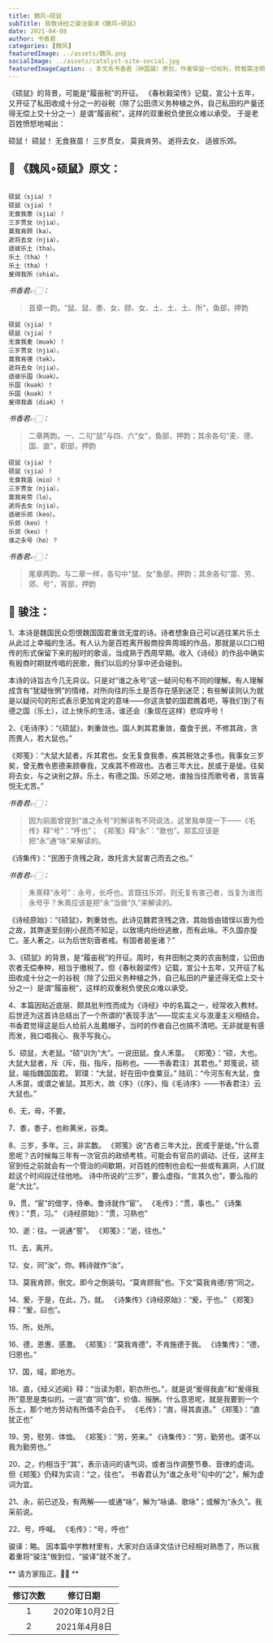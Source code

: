 ```yaml
---
title: 魏风∘硕鼠
subTitle: 致敬诗经之骏注骏译《魏风∘硕鼠》 
date: 2021-04-08 
author: 书香君
categories: [魏风]
featuredImage: ../assets/魏风.png
socialImage: ../assets/catalyst-site-social.jpg
featuredImageCaption: ⚠️️ 本文系书香君（钟国骏）原创，作者保留一切权利，转载需注明出处。
---
```


《硕鼠》的背景，可能是“履亩税”的开征。
《春秋穀梁传》记载，宣公十五年，又开征了私田收成十分之一的谷税（除了公田须义务种植之外，自己私田的产量还得无偿上交十分之一）是谓“履亩税”，这样的双重税负使民众难以承受。
于是老百姓愤怒地喊出：

硕鼠！
硕鼠！
无食我苗！
三岁贯女，
莫我肯劳。
逝将去女，
适彼乐郊。

## 🌼 《魏风∘硕鼠》原文：
```

硕鼠（sjia）！
硕鼠（sjia）！
无食我黍（sjia）！
三岁贯女（njia），
莫我肯顾（ka）。
逝将去女（njia），
适彼乐土（tha）。
乐土（tha）！
乐土（tha）！
爰得我所（shia）。

```
*书香君👉🏻：* 

> 首章一韵。“鼠、鼠、黍、女、顾、女、土、土、土、所”，鱼部，押韵

```
硕鼠（sjia）！
硕鼠（sjia）！
无食我麦（muək）！
三岁贯女（njia），
莫我肯德（tək）。
逝将去女（njia），
适彼乐国（kuək）。
乐国（kuək）！
乐国（kuək）！
爰得我直（diək）！

```
*书香君👉🏻：* 

> 二章两韵。一、二句“鼠”与四、六“女”，鱼部，押韵；其余各句“麦、德、国、直”，职部，押韵

```
硕鼠（sjia）！
硕鼠（sjia）！
无食我苗（mio）！
三岁贯女（njia），
莫我肯劳（lo）。
逝将去女（njia），
适彼乐郊（keo）。
乐郊（keo）！
乐郊（keo）！
谁之永号（ho）？

```
*书香君👉🏻：* 

> 尾章两韵。与二章一样，各句中“鼠、女”鱼部，押韵；其余各句“苗、劳、郊、号”，宵部，押韵

## 🍁️ 骏注：

1、本诗是魏国民众怨恨魏国国君重敛无度的诗。诗者想象自己可以逃往某片乐土从此过上幸福的生活。有人认为是百姓离开殷商投奔周城的作品，那就是以口口相传的形式保留下来的殷时的歌谣，当成熟于西周早期。收入《诗经》的作品中确实有殷商时期就传唱的民歌，我们以后的分享中还会碰到。

本诗的诗旨古今几无异议。只是对“谁之永号”这一疑问句有不同的理解。有人理解成含有“犹疑怅惘”的情绪，对所向往的乐土是否存在感到迷茫；有些解读则认为就是以疑问句的形式表示更加肯定的意味——你这贪婪的国君瞧着吧，等我们到了有德之国（乐土），过上快乐的生活，谁还会（象现在这样）悲叹呼号！

2、《毛诗序》：“《硕鼠》，刺重敛也。国人刺其君重敛，蚕食于民，不修其政，贪而畏人，若大鼠也。”

《郑笺》：“大鼠大鼠者，斥其君也。女无复食我黍，疾其税敛之多也。我事女三岁矣，曾无教令恩德来顾眷我，又疾其不修政也。古者三年大比，民或于是徙。往矣将去女，与之诀别之辞。乐土，有德之国。乐郊之地，谁独当往而歌号者，言皆喜悦无尤苦。”

*书香君👉🏻：* 

> 因为前面曾提到“谁之永号”的解读有不同说法，这里我单提一下——《毛传》释“号”：“呼也”；
《郑笺》释“永”：“歌也”。郑玄应该是把“永”通“咏”来解读的。

《诗集传》：“民困于贪残之政，故托言大鼠害己而去之也。”

*书香君👉🏻：* 

> 朱熹释“永号”：永号，长呼也。言既往乐郊，则无复有害己者，当复为谁而永号乎？朱熹应该是把“永”当做“久”来解读的。

《诗经原始》：“《硕鼠》，刺重敛也。此诗见魏君贪残之效，其始皆由错悮以啬为俭之故，其弊遂至刻削小民而不知足，以致境内纷纷逃散，而有此咏。不久国亦旋亡。圣人著之，以为后世刻啬者戒。有国者曷鉴诸？”

3、《硕鼠》的背景，是“履亩税”的开征。周时，有井田制之类的农亩制度，公田由农者无偿奉种，相当于缴税了。但《春秋穀梁传》记载，宣公十五年，又开征了私田收成十分之一的谷税（除了公田义务种植之外，自己私田的产量还得无偿上交十分之一）是谓“履亩税”，这样的双重税负使民众难以承受。

4、本篇因贴近底层、颇具批判性而成为《诗经》中的名篇之一，经常收入教材。后世还为这首诗总结出了一个所谓的“表现手法”——现实主义与浪漫主义相结合。书香君觉得这是后人给前人乱戴帽子，当时的作者自己也搞不清吧。无非就是有感而发，我口唱我心、我手写我心。

5、硕鼠，大老鼠。“硕”训为“大”。一说田鼠。食人禾苗。
《郑笺》：“硕，大也。大鼠大鼠者，斥（斥，指，指斥，指称也。——书香君注）其君也。”
郑笺说，硕鼠，喻指魏国国君。
郭璞：“大鼠，好在田中食粟豆。”
陆玑：“今河东有大鼠，食人禾苗，或谓之雀鼠。其形大，故《序》（《序》，指《毛诗序》——书香君注）云大鼠也。”

6、无，毋，不要。

7、黍，黍子，也称黄米，谷类。

8、三岁，多年。三，非实数。
《郑笺》说“古者三年大比，民或于是徙。”什么意思呢？古时候每三年有一次官员的政绩考核，可能会有官员的调动、迁任，这样主官到任之前就会有一个管治的间歇期，对百姓的控制也会松一些或有漏洞，人们就趁这个时间段迁往他地。
诗中所说的“三岁”，要么虚指，“言其久也”，要么指的是“大比”。

9、贯，“宦”的借字，侍奉。鲁诗就作“宦”。
《毛传》：“贯，事也。”
《诗集传》：“贯，习。”
《诗经原始》：“贯，习熟也”

10、逝：往。一说通“誓”。
《郑笺》：“逝，往也。”

11、去，离开。

12、女，同“汝”，你。韩诗就作“汝”。

13、莫我肯顾，倒文。即今之倒装句。“莫肯顾我”也。下文“莫我肯德/劳”同之。

14、爰，于是，在此，乃，就。
《诗集传》《诗经原始》：“爰，于也。”
《郑笺》释：“爰，曰也”。

15、所，处所。

16、德，恩惠、感激。
《郑笺》：“莫我肯德”，不肯施德于我。
《诗集传》：“德，归恩也。”

17、国，域，即地方。

18、直，《经义述闻》释：“当读为职，职亦所也。”，就是说“爰得我直”和“爰得我所”意思是类似的。一说“直”同“值”，价值、报酬。什么意思呢，就是我要到一个乐土，那个地方劳动有所值不会白干。
《毛传》：“直，得其直道。”
《郑笺》：“直犹正也”

19、劳，慰劳、体恤。
《郑笺》：“劳，劳来。”
《诗集传》：“劳，勤劳也。谓不以我为勤劳也。”

20、之，约相当于“其”，表示诘问的语气词，或者当作调整节奏、音律的虚词。
但《郑笺》仍释为实词：“之，往也”。
书香君认为“谁之永号”句中的“之”，解为虚词为宜。

21、永，前已述及，有两解——或通“咏”，解为“咏诵、歌咏”；或解为“永久”。我采前说。

22、号，呼喊。
《毛传》：“号，呼也”

骏译：略。
因本篇中学教材里有，大家对白话译文估计已经相对熟悉了，所以我着重将“骏注”做到位，“骏译”就不发了。

** 请方家指正。🙏🏻 **

| 修订次数      | 修订日期 | 
|   :----: |    :----:   | 
| 1    | 2020年10月2日       | 
| 2    | 2021年4月8日       | 
